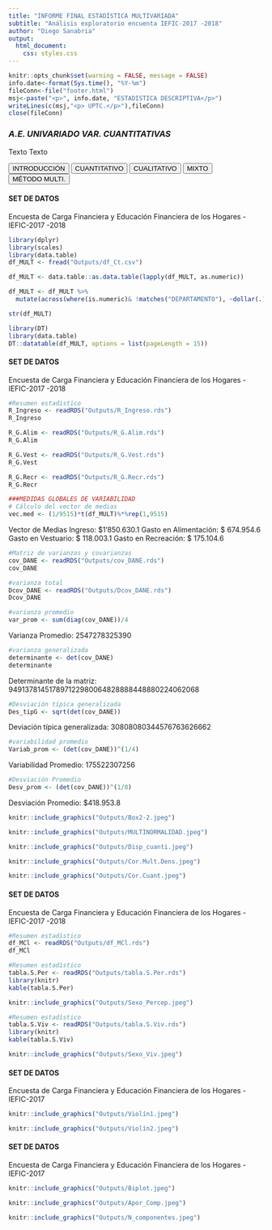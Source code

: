```yaml
---
title: "INFORME FINAL ESTADÍSTICA MULTIVARIADA"
subtitle: "Análisis exploratorio encuenta IEFIC-2017 -2018"
author: "Diego Sanabria"
output: 
  html_document: 
    css: styles.css
---
```



```r
knitr::opts_chunk$set(warning = FALSE, message = FALSE)
info.date<-format(Sys.time(), "%Y-%m")
fileConn<-file("footer.html")
msj<-paste("<p>", info.date, "ESTADISTICA DESCRIPTIVA</p>")
writeLines(c(msj,"<p> UPTC.</p>"),fileConn)
close(fileConn)
```

<script>
$(document).ready(function() {
  // Ocultar todas las secciones excepto la primera al cargar la página
  $(".tabcontent").hide();
  $("#introduccion").show();
  
  // Manejar el clic en los botones
  $(".tablink").click(function() {
    // Ocultar todas las secciones
    $(".tabcontent").hide();
    // Mostrar la sección correspondiente
    var tabId = $(this).attr("data-id");
    $("#" + tabId).show();
  });
});
</script>


### _A.E. UNIVARIADO VAR. CUANTITATIVAS_
Texto Texto


<div class="tab">
  <button class="tablink first-tab" data-id="introduccion">INTRODUCCIÓN</button>
  <button class="tablink" data-id="seccion1">CUANTITATIVO</button>
  <button class="tablink" data-id="seccion2">CUALITATIVO</button>
  <button class="tablink" data-id="seccion3">MIXTO</button>
  <button class="tablink" data-id="seccion4">MÉTODO MULTI.</button>
</div>



<div id="introduccion" class="tabcontent">
#### SET DE DATOS
Encuesta de Carga Financiera y Educación Financiera de los Hogares - IEFIC-2017 -2018

```r
library(dplyr)
library(scales)
library(data.table)
df_MULT <- fread("Outputs/df_Ct.csv")

df_MULT <- data.table::as.data.table(lapply(df_MULT, as.numeric))

df_MULT <- df_MULT %>%
  mutate(across(where(is.numeric)& !matches("DEPARTAMENTO"), ~dollar(.)))

str(df_MULT)
```

```r
library(DT)
library(data.table)
DT::datatable(df_MULT, options = list(pageLength = 15))
```

</div>


<div id="seccion1" class="tabcontent">
#### SET DE DATOS
Encuesta de Carga Financiera y Educación Financiera de los Hogares - IEFIC-2017 -2018

```r
#Resumen estadístico
R_Ingreso <- readRDS("Outputs/R_Ingreso.rds")
R_Ingreso
```

```r
R_G.Alim <- readRDS("Outputs/R_G.Alim.rds")
R_G.Alim
```

```r
R_G.Vest <- readRDS("Outputs/R_G.Vest.rds")
R_G.Vest
```

```r
R_G.Recr <- readRDS("Outputs/R_G.Recr.rds")
R_G.Recr
```

```r
###MEDIDAS GLOBALES DE VARIABILIDAD
# Cálculo del vector de medias 
vec.med <- (1/9515)*t(df_MULT)%*%rep(1,9515)
```
Vector de Medias 
  Ingreso:                $1'850.630.1
  Gasto en Alimentación:  $  674.954.6
  Gasto en Vestuario:     $  118.003.1
  Gasto en Recreación:    $  175.104.6
```r
#Matriz de varianzas y covarianzas
cov_DANE <- readRDS("Outputs/cov_DANE.rds")
cov_DANE
```

```r
#varianza total
Dcov_DANE <- readRDS("Outputs/Dcov_DANE.rds")
Dcov_DANE
```

```r
#varianza promedio
var_prom <- sum(diag(cov_DANE))/4
```
Varianza Promedio: 2547278325390
```r
#varianza generalizada
determinante <- det(cov_DANE)
determinante
```
Determinante de la matriz: 949137814517897122980064828888448880224062068

```r
#Desviación típica generalizada
Des_tipG <- sqrt(det(cov_DANE))
```
Deviación típica generalizada: 30808080344576763626662
```r
#variabilidad promedio
Variab_prom <- (det(cov_DANE))^(1/4)
```
Variabilidad Promedio: 175522307256
```r
#Desviación Promedio 
Desv_prom <- (det(cov_DANE))^(1/8)
```
Desviación Promedio: $418.953.8


```r
knitr::include_graphics("Outputs/Box2-2.jpeg")
```

```r
knitr::include_graphics("Outputs/MULTINORMALIDAD.jpeg")
```

```r
knitr::include_graphics("Outputs/Disp_cuanti.jpeg")
```


```r
knitr::include_graphics("Outputs/Cor.Mult.Dens.jpeg")
```

```r
knitr::include_graphics("Outputs/Cor.Cuant.jpeg")
```
</div>


<div id="seccion2" class="tabcontent">
#### SET DE DATOS
Encuesta de Carga Financiera y Educación Financiera de los Hogares - IEFIC-2017 -2018

```r
#Resumen estadístico
df_MCl <- readRDS("Outputs/df_MCl.rds")
df_MCl
```

```r
#Resumen estadístico
tabla.S.Per <- readRDS("Outputs/tabla.S.Per.rds")
library(knitr)
kable(tabla.S.Per)
```

```r
knitr::include_graphics("Outputs/Sexo_Percep.jpeg")
```

```r
#Resumen estadístico
tabla.S.Viv <- readRDS("Outputs/tabla.S.Viv.rds")
library(knitr)
kable(tabla.S.Viv)
```

```r
knitr::include_graphics("Outputs/Sexo_Viv.jpeg")
```
</div>



<div id="seccion3" class="tabcontent">
#### SET DE DATOS
Encuesta de Carga Financiera y Educación Financiera de los Hogares - IEFIC-2017

```r
knitr::include_graphics("Outputs/Violín1.jpeg")
```

```r
knitr::include_graphics("Outputs/Violín2.jpeg")
```

</div>


<div id="seccion4" class="tabcontent">
#### SET DE DATOS
Encuesta de Carga Financiera y Educación Financiera de los Hogares - IEFIC-2017

```r
knitr::include_graphics("Outputs/Biplot.jpeg")
```

```r
knitr::include_graphics("Outputs/Apor_Comp.jpeg")
```

```r
knitr::include_graphics("Outputs/N_componentes.jpeg")
```
</div>